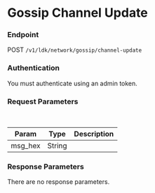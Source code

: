 # Gossip Channel Update



### Endpoint

POST `/v1/ldk/network/gossip/channel-update`

### Authentication

You must authenticate using an admin token.


### Request Parameters

<br/>

| Param | Type | Description |
| ----- | ---- | ----------- |
| msg_hex | String | |


### Response Parameters

There are no response parameters.

